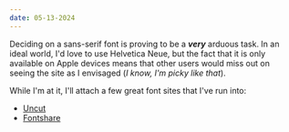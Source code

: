```yaml
---
date: 05-13-2024
---
```


Deciding on a sans-serif font is proving to be a **_very_** arduous task. In an ideal world, I'd love to use Helvetica Neue, but the fact that it is only available on Apple devices means that other users would miss out on seeing the site as I envisaged (_I know, I'm picky like that_).

While I'm at it, I'll attach a few great font sites that I've run into:

- [Uncut](https://uncut.wtf)
- [Fontshare](https://www.fontshare.com)
